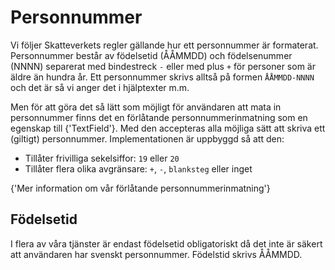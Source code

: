 
# Personnummer

Vi följer Skatteverkets regler gällande hur ett personnummer är formaterat. Personnummer består av födelsetid (ÅÅMMDD) och födelsenummer (NNNN) separerat med bindestreck `-` eller med plus `+` för personer som är äldre än hundra år. Ett personnummer skrivs alltså på formen `ÅÅMMDD-NNNN` och det är så vi anger det i hjälptexter m.m.

Men för att göra det så lätt som möjligt för användaren att mata in personnummer finns det en förlåtande personnummerinmatning som en egenskap till <Link href="/components/textfield" >{'TextField'}</Link>. Med den accepteras alla möjliga sätt att skriva ett (giltigt) personnummer. Implementationen är uppbyggd så att den:

- Tillåter frivilliga sekelsiffor: `19` eller `20`
- Tillåter flera olika avgränsare: `+`, `-`, `blanksteg` eller inget

<Link
  standalone
  href='/components/textfield/#personnummer'
>
  {'Mer information om vår förlåtande personnummerinmatning'}
</Link>

## Födelsetid

I flera av våra tjänster är endast födelsetid obligatoriskt då det inte är säkert att användaren har svenskt personnummer. Födelstid skrivs ÅÅMMDD.
